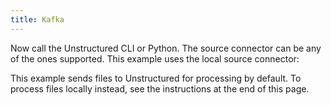 ```yaml
---
title: Kafka
---
```



<SharedKafka />

Now call the Unstructured CLI or Python. The source connector can be any of the ones supported. This example uses the local source connector:

This example sends files to Unstructured for processing by default. To process files locally instead, see the instructions at the end of this page.


<CodeGroup>
  <KafkaAPISh />
  <KafkaAPIPyV2 />
</CodeGroup>


<SharedPartitionByAPIOSS/>
